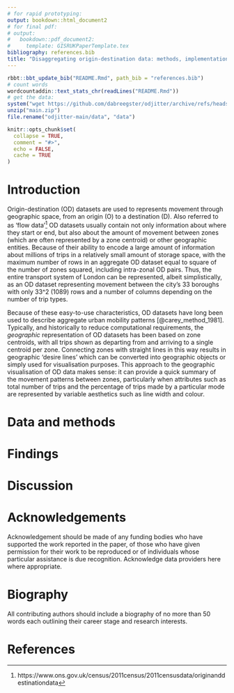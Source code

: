 ```yaml
---
# for rapid prototyping:
output: bookdown::html_document2
# for final pdf:
# output:
#   bookdown::pdf_document2:
#     template: GISRUKPaperTemplate.tex
bibliography: references.bib
title: "Disaggregating origin-destination data: methods, implementations, and optimal parameters for generating accurate route networks for sustainable transport planning"
---
```


<!-- README.md is generated from README.Rmd. Please edit that file -->

```r
rbbt::bbt_update_bib("README.Rmd", path_bib = "references.bib")
# count words
wordcountaddin::text_stats_chr(readLines("README.Rmd"))
# get the data:
system("wget https://github.com/dabreegster/odjitter/archive/refs/heads/main.zip")
unzip("main.zip")
file.rename("odjitter-main/data", "data")
```


```r
knitr::opts_chunk$set(
  collapse = TRUE,
  comment = "#>",
  echo = FALSE,
  cache = TRUE
)
```

# Introduction

Origin-destination (OD) datasets are used to represents movement through geographic space, from an origin (O) to a destination (D).
Also referred to as 'flow data'^[https://www.ons.gov.uk/census/2011census/2011censusdata/originanddestinationdata] OD datasets usually contain not only information about where they start or end, but also about the amount of movement between zones (which are often represented by a zone centroid) or other geographic entities.
Because of their ability to encode a large amount of information about millions of trips in a relatively small amount of storage space, with the maximum number of rows in an aggregate OD dataset equal to square of the number of zones squared, including intra-zonal OD pairs.
Thus, the entire transport system of London can be represented, albeit simplistically, as an OD dataset representing movement between the city's 33 boroughs with only 33^2 (1089) rows and a number of columns depending on the number of trip types.

Because of these easy-to-use characteristics, OD datasets have long been used to describe aggregate urban mobility patterns [@carey_method_1981].
Typically, and historically to reduce computational requirements, the *geographic* representation of OD datasets has been based on zone centroids, with all trips shown as departing from and arriving to a single centroid per zone.
Connecting zones with straight lines in this way results in geographic 'desire lines' which can be converted into geographic objects or simply used for visualisation purposes.
This approach to the geographic visualisation of OD data makes sense: it can provide a quick summary of the movement patterns between zones, particularly when attributes such as total number of trips and the percentage of trips made by a particular mode are represented by variable aesthetics such as line width and colour.

<!-- Todo: add figure showing this? -->

# Data and methods

# Findings


# Discussion


Acknowledgements
================

Acknowledgement should be made of any funding bodies who have supported
the work reported in the paper, of those who have given permission for
their work to be reproduced or of individuals whose particular
assistance is due recognition. Acknowledge data providers here where
appropriate.

Biography
=========

All contributing authors should include a biography of no more than 50
words each outlining their career stage and research interests.

# References
